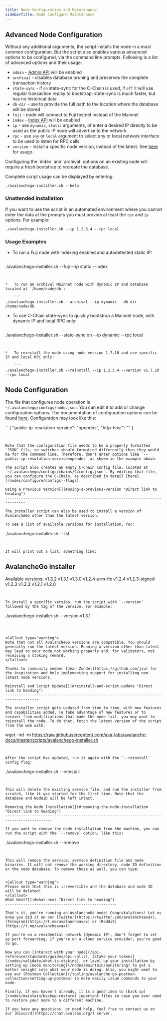 ```yaml
---
title: Node Configuration and Maintenance
sidebarTitle: Node Configand Maintenance
---
```

Advanced Node Configuration[​](#advanced-node-configuration "Direct link to heading")
-------------------------------------------------------------------------------------

Without any additional arguments, the script installs the node in a most common configuration. But the script also enables various advanced options to be configured, via the command line prompts. Following is a list of advanced options and their usage:

*   `admin` - [Admin API](/api-reference/admin-api) will be enabled
*   `archival` - disables database pruning and preserves the complete transaction history
*   `state-sync` - if `on` state-sync for the C-Chain is used, if `off` it will use regular transaction replay to bootstrap; state-sync is much faster, but has no historical data
*   `db-dir` - use to provide the full path to the location where the database will be stored
*   `fuji` - node will connect to Fuji testnet instead of the Mainnet
*   `index` - [Index API](/api-reference/index-api) will be enabled
*   `ip` - use `dynamic`, `static` arguments, of enter a desired IP directly to be used as the public IP node will advertise to the network
*   `rpc` - use `any` or `local` argument to select any or local network interface to be used to listen for RPC calls
*   `version` - install a specific node version, instead of the latest. See [here](#using-a-previous-version) for usage.


<Callout type="info">
Configuring the `index` and `archival` options on an existing node will require a fresh bootstrap to recreate the database.
</Callout>

Complete script usage can be displayed by entering:

```
./avalanchego-installer.sh --help

```


### Unattended Installation[​](#unattended-installation "Direct link to heading")

If you want to use the script in an automated environment where you cannot enter the data at the prompts you must provide at least the `rpc` and `ip` options. For example:

```
./avalanchego-installer.sh --ip 1.2.3.4 --rpc local

```


### Usage Examples[​](#usage-examples "Direct link to heading")

*   To run a Fuji node with indexing enabled and autodetected static IP:
    
    ```
./avalanchego-installer.sh --fuji --ip static --index

```

    
*   To run an archival Mainnet node with dynamic IP and database located at `/home/node/db`:
    
    ```
./avalanchego-installer.sh --archival --ip dynamic --db-dir /home/node/db

```

    
*   To use C-Chain state-sync to quickly bootstrap a Mainnet node, with dynamic IP and local RPC only:
    
    ```
./avalanchego-installer.sh --state-sync on --ip dynamic --rpc local

```

    
*   To reinstall the node using node version 1.7.10 and use specific IP and local RPC only:
    
    ```
./avalanchego-installer.sh --reinstall --ip 1.2.3.4 --version v1.7.10 --rpc local

```

    

Node Configuration[​](#node-configuration "Direct link to heading")
-------------------------------------------------------------------

The file that configures node operation is `~/.avalanchego/configs/node.json`. You can edit it to add or change configuration options. The documentation of configuration options can be found [here](/nodes/configure/configs--flags). Configuration may look like this:

``
{
  "public-ip-resolution-service": "opendns",
  "http-host": ""
}

```


Note that the configuration file needs to be a properly formatted `JSON` file, so switches should formatted differently than they would be for the command line. Therefore, don't enter options like `--public-ip-resolution-service=opendns` as shown in the example above.

The script also creates an empty C-Chain config file, located at `~/.avalanchego/configs/chains/C/config.json`. By editing that file, you can configure the C-Chain, as described in detail [here](/nodes/configure/configs--flags).

Using a Previous Version[​](#using-a-previous-version "Direct link to heading")
-------------------------------------------------------------------------------

The installer script can also be used to install a version of AvalancheGo other than the latest version.

To see a list of available versions for installation, run:

```
./avalanchego-installer.sh --list

```


It will print out a list, something like:

```
AvalancheGo installer
---------------------
Available versions:
v1.3.2
v1.3.1
v1.3.0
v1.2.4-arm-fix
v1.2.4
v1.2.3-signed
v1.2.3
v1.2.2
v1.2.1
v1.2.0

```


To install a specific version, run the script with `--version` followed by the tag of the version. For example:

```
./avalanchego-installer.sh --version v1.3.1

```



<Callout type="warning">
Note that not all AvalancheGo versions are compatible. You should generally run the latest version. Running a version other than latest may lead to your node not working properly and, for validators, not receiving a staking reward.
</Callout>

Thanks to community member [Jean Zundel](https://github.com/jzu) for the inspiration and help implementing support for installing non-latest node versions.

Reinstall and Script Update[​](#reinstall-and-script-update "Direct link to heading")
-------------------------------------------------------------------------------------

The installer script gets updated from time to time, with new features and capabilities added. To take advantage of new features or to recover from modifications that made the node fail, you may want to reinstall the node. To do that, fetch the latest version of the script from the web with:

```
wget -nd -m https://raw.githubusercontent.com/ava-labs/avalanche-docs/master/scripts/avalanchego-installer.sh

```


After the script has updated, run it again with the `--reinstall` config flag:

```
./avalanchego-installer.sh --reinstall

```


This will delete the existing service file, and run the installer from scratch, like it was started for the first time. Note that the database and NodeID will be left intact.

Removing the Node Installation[​](#removing-the-node-installation "Direct link to heading")
-------------------------------------------------------------------------------------------

If you want to remove the node installation from the machine, you can run the script with the `--remove` option, like this:

```
./avalanchego-installer.sh --remove

```


This will remove the service, service definition file and node binaries. It will not remove the working directory, node ID definition or the node database. To remove those as well, you can type:


<Callout type="warning">
Please note that this is irreversible and the database and node ID will be deleted!
</Callout>
What Next?[​](#what-next "Direct link to heading")
--------------------------------------------------

That's it, you're running an AvalancheGo node! Congratulations! Let us know you did it on our [Twitter](https://twitter.com/avalancheavax), [Telegram](https://t.me/avalancheavax) or [Reddit](https://t.me/avalancheavax)!

If you're on a residential network (dynamic IP), don't forget to set up port forwarding. If you're on a cloud service provider, you're good to go.

Now you can [interact with your node](/api-reference/standards/guides/api-calls), [stake your tokens](/nodes/validate/what-is-staking), or level up your installation by setting up [node monitoring](/nodes/maintain/monitoring) to get a better insight into what your node is doing. Also, you might want to use our [Postman Collection](/tooling/avalanche-go-postman-collection/setting-up-postman) to more easily issue commands to your node.

Finally, if you haven't already, it is a good idea to [back up](/nodes/maintain/backup-restore) important files in case you ever need to restore your node to a different machine.

If you have any questions, or need help, feel free to contact us on our [Discord](https://chat.avalabs.org/) server.
